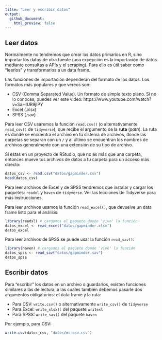 ```yaml
---
title: "Leer y escribir datos"
output: 
  github_document:
    html_preview: false
---
```

## Leer datos

Normalmente no tendremos que crear los datos primarios en R, sino importar los datos de otra fuente (una excepción es la importación de datos mediante consultas a APIs y el scraping). Para ello es útil saber como "leerlos" y transformarlos a un data frame.

Las funciones de importación dependerán del formato de los datos. Los formatos más populares y que vereos son:

- CSV (Comma Separated Value). Un formato de simple texto plano. Si no lo conoces, puedes ver este video: https://www.youtube.com/watch?v=SaHIUR9jIPY
- Excel (.xlsx)
- SPSS (.sav)

Para leer CSV usaremos la función `read.csv()` (o alternativamente `read_csv()` de `tidyverse`), que recibe el argumento de la **ruta** (*path*). La ruta es donde se encuentra el archivo en tu sistema de archivos, donde las carpetas se separan con un `/` y al último se encuentran los nombres de archivos generalmente con una extensión de su tipo de archivo.

Si estas en un proyecto de RStudio, que no es más que una carpeta, entonces mueve tus archivos de datos a tu carpeta para un acceso más directo:

```r
datos_csv <- read.csv("datos/gapminder.csv")
head(datos_csv)
```
Para leer archivos de Excel y de SPSS tendremos que instalar y cargar los paquetes: `readxl` y `haven` de `tidyverse`. Ver las lecciones de Tidyverse para más instrucciones.

Para leer archivos usamos la función `read_excel()`, que devuelve un data frame listo para el análisis:

```r
library(readxl) # cargamos el paquete donde 'vive' la función
datos_excel <- read_excel("datos/gapminder.xlsx")
datos_excel
```

Para leer archivos de SPSS se puede usar la función `read_sav()`:

```r
library(haven) # cargamos el paquete donde 'vive' la función
datos_spss <- read_sav("datos/gapminder.sav")
datos_spss
```

## Escribir datos

Para "escribir" los datos en un archivo o guardarlos, existen funciones similares a las de lectura, a las cuales también debemos pasarle dos argumentos obligatorios: el data frame y la ruta:

- Para CSV: `write.csv()` o alternativamente `write_csv()` de `tidyverse`
- Para Excel: `write_xlsx()` del paquete `writexl`
- Para SPSS: `write_sav()` del paquete `haven`

Por ejemplo, para CSV:
```r
write.csv(datos_csv, "datos/mi-csv.csv")
```


